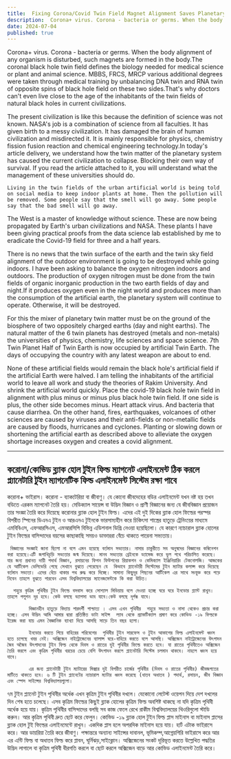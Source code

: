 ```yaml
---
title:  Fixing Corona/Covid Twin Field Magnet Alignment Saves Planetary System
description:  Corona+ virus. Corona - bacteria or germs. When the body alignment of any organism is disturbed, such magnets are formed in the body.The coronal black hole twin field defines the biology needed for medical science or plant and animal science.
date: 2024-07-04
published: true
---
```


  Corona+ virus. Corona - bacteria or germs. When the body alignment of any organism is disturbed, such magnets are formed in the body.The coronal black hole twin field defines the biology needed for medical science or plant and animal science.
      MBBS, FRCS, MRCP various additional degrees were taken through medical training by unbalancing DNA twin and RNA twin of opposite spins of black hole field on these two sides.That's why doctors can't even live close to the age of the inhabitants of the twin fields of natural black holes in current civilizations.

The present civilization is like this because the definition of science was not known. NASA's job is a combination of science from all faculties. It has given birth to a messy civilization. It has damaged the brain of human civilization and misdirected it. It is mainly responsible for physics, chemistry fission fusion reaction and chemical engineering technology.In today's article delivery, we understand how the twin matter of the planetary system has caused the current civilization to collapse. Blocking their own way of survival. If you read the article attached to it, you will understand what the management of these universities should do.

    Living in the twin fields of the urban artificial world is being told on social media to keep indoor plants at home. Then the pollution will be removed. Some people say that the smell will go away. Some people say that the bad smell will go away.
The West is a master of knowledge without science. These are now being propagated by Earth's urban civilizations and NASA. These plants I have been giving practical proofs from the data science lab established by me to eradicate the Covid-19 field for three and a half years.

There is no news that the twin surface of the earth and the twin sky field alignment of the outdoor environment is going to be destroyed while going indoors. I have been asking to balance the oxygen nitrogen indoors and outdoors. The production of oxygen nitrogen must be done from the twin fields of organic inorganic production in the two earth fields of day and night.If it produces oxygen even in the night world and produces more than the consumption of the artificial earth, the planetary system will continue to operate. Otherwise, it will be destroyed.

For this the mixer of planetary twin matter must be on the ground of the biosphere of two oppositely charged earths (day and night earths). The natural matter of the 6 twin planets has destroyed (metals and non-metals) the universities of physics, chemistry, life sciences and space science.
7th Twin Planet Half of Twin Earth is now occupied by artificial Twin Earth. The days of occupying the country with any latest weapon are about to end.

None of these artificial fields would remain the black hole's artificial field if the artificial Earth were halved. I am telling the inhabitants of the artificial world to leave all work and study the theories of Rakim University. And shrink the artificial world quickly. Place the covid-19 black hole twin field in alignment with plus minus or minus plus black hole twin field.
If one side is plus, the other side becomes minus. Heart attack virus. And bacteria that cause diarrhea. On the other hand, fires, earthquakes, volcanoes of other sciences are caused by viruses and their anti-fields or non-metallic fields are caused by floods, hurricanes and cyclones.
Planting or slowing down or shortening the artificial earth as described above to alleviate the oxygen shortage increases oxygen and creates a covid alignment.

---

## করোনা/কোভিড ব্ল‍্যাক হোল টুইন  ফিল্ড ম‍্যাগনেট এলাইনমেন্ট ঠিক করলে প্ল‍্যানেটারি টুইন ম‍্যাগনেটিক ফিল্ড এলাইনমেন্ট সিস্টেম রক্ষা পাবে

করোনা+ ভাইরাস। করোনা - ব‍্যাকটেরিয়া বা জীবাণু। যে কোনো জীবদেহের বডির এলাইনমেন্ট যখন নষ্ট হয় তখন বডিতে এরকম ম‍্যাগনেট তৈরি হয়। মেডিক‍্যাল সায়েন্স বা উদ্ভিদ বিজ্ঞান ও প্রাণী বিজ্ঞানের জন‍্য যে জীববিজ্ঞান প্রয়োজন তার সংজ্ঞা তৈরি করে দিয়েছে করোনার ব্ল‍্যাক হোল টুইন ফিল্ড।
         এদের এই দুই দিকের ব্ল‍্যাক হোল ফিল্ডের পরস্পর বিপরীত স্পিনের ডিএনএ টুইন ও আরএনএ টুইনকে ভারসাম‍্যহীন করে চিকিৎসা শাস্ত্রের হাতুড়ে ট্রেনিংয়ের মাধ‍্যমে  এমবিবিএস, এফআরসিএস, এমআরসিপি বিভিন্ন এডিশনাল ডিগ্রি নেওয়া হয়েছিলো। যে কারণে ন‍্যাচারাল ব্ল‍্যাক হোলের টুইন ফিল্ডের বাসিন্দাদের বয়সের কাছাকাছি সময়ও ডাক্তাররা বেঁচে থাকতে পারেনা সভ‍্যতায়।  

     বিজ্ঞানের সংজ্ঞাই জানা ছিলো না বলে এমন হয়েছে বর্তমান সভ‍্যতার। নাসার চাকুরীতে সব অনুষদের বিজ্ঞানের কম্বিনেশন করা হয়েছে।এটি জগাখিচূড়ি সভ‍্যতার জন্ম দিয়েছে। মানব সভ‍্যতার ব্রেইনকে ড‍্যামেজ করে ভুল পথে পরিচালিত করেছে। যার জন‍্য প্রধানত দায়ী পদার্থ বিজ্ঞান, রসায়নের ফিশন ফিউশনের রিয়াকশন ও কেমিক‍্যাল ইঞ্জিনিয়ারিং টেকনোলজি। আজকের যে আর্টিকেল ডেলিভেরি গেছে সেখানে বুঝতে পেরেছেন যে  কিভাবে প্ল‍্যানেটারী সিস্টেমের টুইন ম‍্যাটার কলাপ্স করে দিয়েছে বর্তমান সভ‍্যতা। এদের বেঁচে থাকার পথ রুদ্ধ করে দিচ্ছে। সামান‍্য কিছুদূর পিছনের আর্টিকেল এর সাথে সংযুক্ত করে পড়ে নিবেন তাহলে বুঝতে পারবেন এসব বিশ্ববিদ্যালয়ের ম‍্যানেজমেন্টকে কি করা উচিত।

      শহুরে কৃত্রিম পৃথিবীর টুইন ফিল্ডে বসবাস করে সোশ‍্যাল মিডিয়ায় বলে দেওয়া হচ্ছে ঘরে ঘরে ইনডোর প্ল‍্যান্ট রাখুন। তাহলে পলুশন দূর হবে। কেউ বলছে ভ‍্যাপসা ভাব যাবে।কেউ বলছে দূর্গন্ধ যাবে।

           বিজ্ঞানহীন হাতুড়ে বিদ‍্যায় পারদর্শী পাশ্চাত্য । এসব এখন পৃথিবীর  শহুরে সভ‍্যতা ও নাসা থেকেও প্রচার করা হচ্ছে। এসব উদ্ভিদ আমি আমার দ্বারা প্রতিষ্ঠিত ডাটা সাইন্স  ল‍্যাব থেকে প্র‍্যাকটিক‍্যাল প্রমাণ করে কোভিড -১৯ ফিল্ডকে ইরেজ করা যায় এমন বৈজ্ঞানিক ব‍্যাখ‍্যা দিয়ে আসছি সাড়ে তিন বছর হলো। 
      
           ইনডোর করতে গিয়ে বাহিরের পরিবেশের  পৃথিবীর টুইন সারফেস ও টুইন আকাশের ফিল্ড এলাইনমেন্ট ধ্বংস হতে চলেছে খবর নেই। অক্সিজেন নাইট্রোজেনের ব‍্যালান্স ঘরে-বাহিরে করতে বলে আসছি। অক্সিজেন নাইট্রোজেনের উৎপাদন  জৈব অজৈব উৎপাদনের টুইন ফিল্ড থেকে দিবস ও রাতের দুই পৃথিবীর ফিল্ডে করতে হবে। যা রাতের পৃথিবীতেও অক্সিজেন তৈরি করলে এবং কৃত্রিম পৃথিবীর খরচের চেয়ে বেশি উৎপাদন করলে প্ল‍্যানেটারি সিস্টেম চলমান থাকবে। নাহলে ধ্বংস হয়ে যাবে।  
      
           এর জন‍্য প্ল‍্যানেটারী টুইন ম‍্যাটারের মিক্সার দুই বিপরীত চার্জের পৃথিবীর (দিবস ও রাতের পৃথিবীর) জীবজগতের মাটিতে থাকতে হবে। ৬ টি টুইন প্ল‍্যানেটের ন‍্যাচারাল ম‍্যাটার ধ্বংস করেছে (ধাতব অধাতব ) পদার্থ, রসায়ন, জীব বিজ্ঞান এবং স্পেস সাইন্সের বিশ্ববিদ্যালয়গুলো।
৭ম টুইন প্ল‍্যানেট টুইন পৃথিবীর অর্ধেক এখন কৃত্রিম টুইন পৃথিবীর দখলে। যেকোনো লেটেস্ট ওয়েপন দিয়ে দেশ দখলের দিন শেষ হতে চলেছে।
এসব কৃত্রিম ফিল্ডের কিছুই ব্ল‍্যাক হোলের কৃত্রিম ফিল্ড অবশিষ্ট থাকছে না যদি কৃত্রিম পৃথিবী অর্ধেক হয়ে যায়। কৃত্রিম পৃথিবীর বাসিন্দাদের বলছি সব কাজ ফেলে রেখে রাকীম বিশ্ববিদ্যালয়ের থিওরিগুলো স্টাডি করুন। আর কৃত্রিম পৃথিবী দ্রুত ছোট করে ফেলুন। কোভিড -১৯ ব্ল‍্যাক হোল টুইন ফিল্ড প্লাস মাইনাস বা মাইনাস প্লাসের ব্ল‍্যাক হোল টুই ফিল্ডের এলাইনমেন্টে রাখুন। একদিক প্লাস হলে অপরদিক মাইনাস হয়ে যায়। হার্ট এ‍টাক ভাইরাসে করে। আর ডায়রিয়া তৈরি করে জীবাণু। পক্ষান্তরে অন‍্যান‍্য সাইন্সের দাবানল, ভূমিকম্প,আগ্নেয়গিরি ভাইরাসে করে আর এর এন্টি ফিল্ড বা অধাতব ফিল্ড করে প্লাবন, ঘূর্নিঝড়,সাইক্লোন। 
     অক্সিজেনের সংকট দূরিভূত করতে উল্লেখিত পদ্ধতির উদ্ভিদ লাগালে বা কৃত্রিম পৃথিবী ধীরগতি করলে বা  ছোট করলে অক্সিজেন বাড়ে আর কোভিড এলাইনমেন্ট তৈরি করে।
